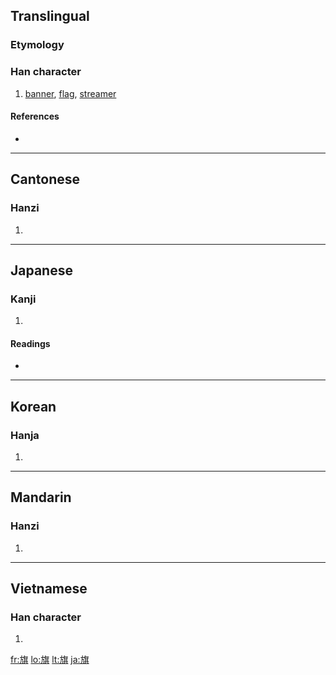 ==Translingual==
===Etymology===
{{Han compound|㫃|其|c1=s|c2=p|ls=psc}}

===Han character===
{{Han char|rn=70|rad=方|as=10|sn=14|four=0828<sub>1</sub>|canj=卜尸人廿金 (YSOTC)}}

# [[banner]], [[flag]], [[streamer]]

====References====
* {{Han ref|kx=0484.280|dkj=13687|dj=0846.270|hdz=32183.130|uh=65D7|ud=26071|bh=BA58|bd=47704}}

----

==Cantonese==

===Hanzi===
{{yue-hanzi|jyut=|y=kei4}}

# {{defn|Cantonese|sort=方10}}

----

==Japanese==

===Kanji===
{{ja-kanji|grade=4|rs=方10}}

# {{defn|Japanese}}

====Readings====
* {{ja-readings|on=[[き]] (ki)|kun=[[はた]] (hata)}}

----

==Korean==

===Hanja===
{{ko-hanja|hangeul=기|eumhun=|rv=gi|mr=ki|y=ki}}

# {{defn|Korean|sort=方10}}

----

==Mandarin==

===Hanzi===
{{cmn-hanzi|pin=[[qí]] ([[qi2]])|wg=ch'i<sup>2</sup>}}

# {{defn|Mandarin|sort=方10}}

----

==Vietnamese==

===Han character===
{{vi-hantu|[[kỳ]], [[cờ]], [[kì]]|rs=方10}}

# {{defn|Vietnamese|sort=方10}}

[[fr:旗]]
[[lo:旗]]
[[lt:旗]]
[[ja:旗]]